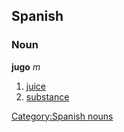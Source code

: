 == Spanish == 
=== Noun === 
'''jugo''' ''m'' 
# [[juice]] 
# [[substance]]
[[Category:Spanish nouns]]